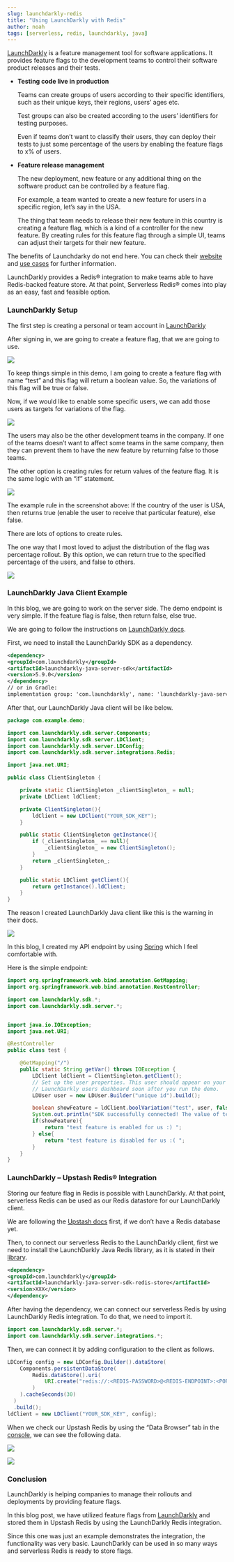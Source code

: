 ```yaml
---
slug: launchdarkly-redis
title: "Using LaunchDarkly with Redis"
author: noah
tags: [serverless, redis, launchdarkly, java]
---
```


[LaunchDarkly](https://launchdarkly.com/) is a feature management tool for software applications. It provides feature flags to the development teams to control their software product releases and their tests.

- **Testing code live in production**

  Teams can create groups of users according to their specific identifiers, such as their unique keys, their regions, users’ ages etc.

  Test groups can also be created according to the users’ identifiers for testing purposes.

  Even if teams don’t want to classify their users, they can deploy their tests to just some percentage of the users by enabling the feature flags to x% of users.

- **Feature release management**

  The new deployment, new feature or any additional thing on the software product can be controlled by a feature flag.

  For example, a team wanted to create a new feature for users in a specific region, let’s say in the USA.

  The thing that team needs to release their new feature in this country is creating a feature flag, which is a kind of a controller for the new feature. By creating rules for this feature flag through a simple UI, teams can adjust their targets for their new feature.

The benefits of Launchdarky do not end here. You can check their [website](<[https://launchdarkly.com/](https://launchdarkly.com/)>) and [use cases](<[https://launchdarkly.com/use-cases/](https://launchdarkly.com/use-cases/)>) for further information.

LaunchDarkly provides a Redis® integration to make teams able to have Redis-backed feature store. At that point, Serverless Redis® comes into play as an easy, fast and feasible option.

### **LaunchDarkly Setup**

The first step is creating a personal or team account in [LaunchDarkly](<[https://app.launchdarkly.com/](https://app.launchdarkly.com/)>)

After signing in, we are going to create a feature flag, that we are going to use.

**![](https://lh4.googleusercontent.com/tRmtajXrFWuOo5QaTVKNU2xlTvdF58KTK1Gsb9z5UnzKNPrv4zpd5BE1syoK2XPpFEx971uMEHBdhJfNDFNsyXdrP7SA6XU7thyW6v02YWBpSeHmeR8s3pGQOTwA15MLJqVdruiXSs0Qd_nkpShPtcwvIn86O2bgyeayVDZY6KyPEwZAC0uGjp3pdA)**

To keep things simple in this demo, I am going to create a feature flag with name “test” and this flag will return a boolean value. So, the variations of this flag will be true or false.

Now, if we would like to enable some specific users, we can add those users as targets for variations of the flag.

**![](https://lh4.googleusercontent.com/qT1pfmJVX6m70eB4VtEHGGSIdFkfjN0QHb0JAbdKqLCijE7I5ntio8aituaukZ48gFJT464kvZifeI-sAhl-MhWOdqq8XQ0mwWMpCEvtQVYImAg06tcl3BK9uEAM44U7qwoh5llYePLtakfHFpLIuzvnxV7Ha1RuInpUb0ZgN78qBLNHSJGkAAj3QQ)**

The users may also be the other development teams in the company. If one of the teams doesn’t want to affect some teams in the same company, then they can prevent them to have the new feature by returning false to those teams.

The other option is creating rules for return values of the feature flag. It is the same logic with an “if” statement.

**![](https://lh5.googleusercontent.com/Rqh3R33XybB2bN8bFaF3qtkpjhjhxS3pQO1NTblMTAzP07VTexeKFY_ih-pbR0Eso_Xoy5wy1KX6IUT5RHL5KSMaWZfRjAEBvss28Yu8eeXKtjJhJvtWR3qSClWGilx4XwmnYQ6hSuAEdcpv_XhxGaMKQhk2ixF3aM4SPKI7_8iqhJDmcht1sdGXug)**

The example rule in the screenshot above: If the country of the user is USA, then returns true (enable the user to receive that particular feature), else false.

There are lots of options to create rules.

The one way that I most loved to adjust the distribution of the flag was percentage rollout. By this option, we can return true to the specified percentage of the users, and false to others.

**![](https://lh5.googleusercontent.com/Rqh3R33XybB2bN8bFaF3qtkpjhjhxS3pQO1NTblMTAzP07VTexeKFY_ih-pbR0Eso_Xoy5wy1KX6IUT5RHL5KSMaWZfRjAEBvss28Yu8eeXKtjJhJvtWR3qSClWGilx4XwmnYQ6hSuAEdcpv_XhxGaMKQhk2ixF3aM4SPKI7_8iqhJDmcht1sdGXug)**

### **LaunchDarkly Java Client Example**

In this blog, we are going to work on the server side. The demo endpoint is very simple. If the feature flag is false, then return false, else true.

We are going to follow the instructions on [LaunchDarkly docs](<[https://docs.launchdarkly.com/sdk/server-side/java#getting-started](https://docs.launchdarkly.com/sdk/server-side/java#getting-started)>).

First, we need to install the LaunchDarkly SDK as a dependency.

```xml
<dependency>
<groupId>com.launchdarkly</groupId>
<artifactId>launchdarkly-java-server-sdk</artifactId>
<version>5.9.0</version>
</dependency>
// or in Gradle:
implementation group: 'com.launchdarkly', name: 'launchdarkly-java-server-sdk', version: '5.9.0'
```

After that, our LaunchDarkly Java client will be like below.

```java
package com.example.demo;

import com.launchdarkly.sdk.server.Components;
import com.launchdarkly.sdk.server.LDClient;
import com.launchdarkly.sdk.server.LDConfig;
import com.launchdarkly.sdk.server.integrations.Redis;

import java.net.URI;

public class ClientSingleton {

	private static ClientSingleton _clientSingleton_ = null;
	private LDClient ldClient;

	private ClientSingleton(){
		ldClient = new LDClient("YOUR_SDK_KEY");
	}

	public static ClientSingleton getInstance(){
		if (_clientSingleton_ == null){
			_clientSingleton_ = new ClientSingleton();
		}
		return _clientSingleton_;
	}

	public static LDClient getClient(){
		return getInstance().ldClient;
	}
}
```

The reason I created LaunchDarkly Java client like this is the warning in their docs.

**![](https://lh5.googleusercontent.com/NRxMXZTdPnQy7Ecx0Sb-cdQZ_FXIg1J1QwfzK4Y9ewEfECVW57-qH0ivqoSEkr2_FspCWyn-35gyT37wzN4IBMGSaE4vcGbDsOGhnlffw4uRg6dMgAXzmhKezgkvn1fgnXD7RWBwe1G-Y_FIgxbZz2s3UURoZWZy7CML4FkIEehcLuZWthwzWu1VPw)**

In this blog, I created my API endpoint by using [Spring](<[https://start.spring.io/](https://start.spring.io/)>) which I feel comfortable with.

Here is the simple endpoint:

```java
import org.springframework.web.bind.annotation.GetMapping;
import org.springframework.web.bind.annotation.RestController;

import com.launchdarkly.sdk.*;
import com.launchdarkly.sdk.server.*;


import java.io.IOException;
import java.net.URI;

@RestController
public class test {

	@GetMapping("/")
	public static String getVar() throws IOException {
		LDClient ldClient = ClientSingleton.getClient();
		// Set up the user properties. This user should appear on your
		// LaunchDarkly users dashboard soon after you run the demo.
		LDUser user = new LDUser.Builder("unique id").build();

		boolean showFeature = ldClient.boolVariation("test", user, false);
		System.out.println("SDK successfully connected! The value of test is " + showFeature + " for " + user);   ldClient.close();
		if(showFeature){
			return "test feature is enabled for us :) ";
		} else{
			return "test feature is disabled for us :( ";
		}
	}
}
```

### **LaunchDarkly – Upstash Redis® Integration**

Storing our feature flag in Redis is possible with LaunchDarkly. At that point, serverless Redis can be used as our Redis datastore for our LaunchDarkly client.

We are following the [Upstash docs](<[https://docs.upstash.com/redis](https://docs.upstash.com/redis)>) first, if we don’t have a Redis database yet.

Then, to connect our serverless Redis to the LaunchDarkly client, first we need to install the LaunchDarkly Java Redis library, as it is stated in their [library](<[https://github.com/launchdarkly/java-server-sdk-redis](https://github.com/launchdarkly/java-server-sdk-redis)>).

```xml
<dependency>
<groupId>com.launchdarkly</groupId>
<artifactId>launchdarkly-java-server-sdk-redis-store</artifactId>
<version>XXX</version>
</dependency>
```

After having the dependency, we can connect our serverless Redis by using LaunchDarkly Redis integration. To do that, we need to import it.

```java
import com.launchdarkly.sdk.server.*;
import com.launchdarkly.sdk.server.integrations.*;
```

Then, we can connect it by adding configuration to the client as follows.

```java
LDConfig config = new LDConfig.Builder().dataStore(
	Components.persistentDataStore(
		Redis.dataStore().uri(
			URI.create("redis://:<REDIS-PASSWORD>@<REDIS-ENDPOINT>:<PORT>")
		)
	).cacheSeconds(30)
  )
  .build();
ldClient = new LDClient("YOUR_SDK_KEY", config);
```

When we check our Upstash Redis by using the “Data Browser” tab in the [console](<[https://console.upstash.com/](https://console.upstash.com/)>), we can see the following data.

**![](https://lh6.googleusercontent.com/3LhQtnc_8phZajqPUKTaZqDMjY6kBviPpzyd3yNxl6JziKhETIk_evPi0qiBFGDzo1MG2q6PLq6jTjjFhNvJa0l6jlFtJwWNonAlR8Mnox3GXhQRIQmal2vZshLY2mpJNzV_BTwsnVfO9Xq4B5YlMyKByp8OuD7B2Wm6-hahsO1-JO3UIN0AUhZ_Kg)**

**![](https://lh3.googleusercontent.com/mcVSRz0wR1k5h1qL4Qw7rpxxyGfLa9Q1ViuZn9hTJ1wpd0Ej7TVONxVpakEt1qF-xK0sQ69ylQwb3Dy7QB6NkxKC3fTllHnKnqcQ9D1kTIiZBhARAIYgsWFxuNiTI3rt3Gman7juQ8X1NMUFm2LEwU9c2-v2ltWAMd6WupYzYysGyjRaDafZXPlpdA)**

### **Conclusion**

LaunchDarkly is helping companies to manage their rollouts and deployments by providing feature flags.

In this blog post, we have utilized feature flags from [LaunchDarkly](<[https://launchdarkly.com/](https://launchdarkly.com/)>) and stored them in Upstash Redis by using the LaunchDarkly Redis integration.

Since this one was just an example demonstrates the integration, the functionality was very basic. LaunchDarkly can be used in so many ways and serverless Redis is ready to store flags.
